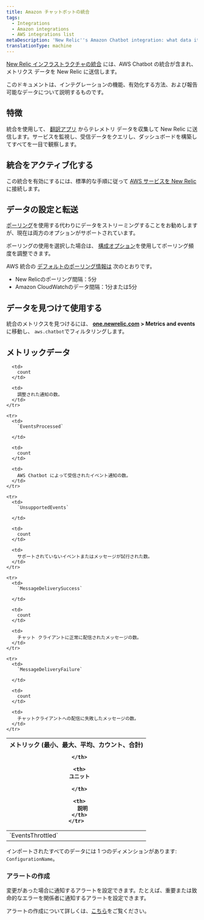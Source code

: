 ```yaml
---
title: Amazon チャットボットの統合
tags:
  - Integrations
  - Amazon integrations
  - AWS integrations list
metaDescription: 'New Relic''s Amazon Chatbot integration: what data it reports, and how to enable it.'
translationType: machine
---
```


[New Relic インフラストラクチャの統合](/docs/infrastructure/integrations-getting-started/getting-started/introduction-infrastructure-integrations) には、AWS Chatbot の統合が含まれ、メトリクス データを New Relic に送信します。

このドキュメントは、インテグレーションの機能、有効化する方法、および報告可能なデータについて説明するものです。

## 特徴

統合を使用して、 [翻訳アプリ](https://aws.amazon.com/chatbot/) からテレメトリ データを収集して New Relic に送信します。サービスを監視し、受信データをクエリし、ダッシュボードを構築してすべてを一目で観察します。

## 統合をアクティブ化する

この統合を有効にするには、標準的な手順に従って [AWS サービスを New Relic](/docs/infrastructure/infrastructure-integrations/getting-started/connect-aws-integrations-infrastructure) に接続します。

## データの設定と転送

[](/docs/apis/nerdgraph/examples/nerdgraph-streaming-export)[ポーリング](/docs/infrastructure/infrastructure-integrations/cloud-integrations/configure-polling-frequency-data-collection-cloud-integrations)を使用する代わりにデータをストリーミングすることをお勧めしますが、現在は両方のオプションがサポートされています。

ポーリングの使用を選択した場合は、 [構成オプション](/docs/integrations/new-relic-integrations/getting-started/configure-polling-frequency-data-collection-cloud-integrations)を使用してポーリング頻度を調整できます。

AWS 統合の [デフォルトのポーリング情報は](/docs/infrastructure/amazon-integrations/aws-integrations-list/aws-polling-intervals-infrastructure-integrations) 次のとおりです。

* New Relicのポーリング間隔：5分
* Amazon CloudWatchのデータ間隔：1分または5分

## データを見つけて使用する

統合のメトリクスを見つけるには、 **[one.newrelic.com](https://one.newrelic.com/all-capabilities) > Metrics and events** に移動し、 `aws.chatbot`でフィルタリングします。

## メトリックデータ

<table>
  <thead>
    <tr>
      <th style={{ width: "200px" }}>
        メトリック (最小、最大、平均、カウント、合計)  

      </th>

      <th>
        ユニット  

      </th>

      <th>
        説明
      </th>
    </tr>
  </thead>

  <tbody>
    <tr>
      <td>
        `EventsThrottled`
      </td>

      <td>
        count
      </td>

      <td>
        調整された通知の数。
      </td>
    </tr>

    <tr>
      <td>
        `EventsProcessed`  

      </td>

      <td>
        count
      </td>

      <td>
        AWS Chatbot によって受信されたイベント通知の数。
      </td>
    </tr>

    <tr>
      <td>
        `UnsupportedEvents`  

      </td>

      <td>
        count
      </td>

      <td>
        サポートされていないイベントまたはメッセージが試行された数。
      </td>
    </tr>

    <tr>
      <td>
        `MessageDeliverySuccess`  

      </td>

      <td>
        count
      </td>

      <td>
        チャット クライアントに正常に配信されたメッセージの数。
      </td>
    </tr>

    <tr>
      <td>
        `MessageDeliveryFailure`  

      </td>

      <td>
        count
      </td>

      <td>
        チャットクライアントへの配信に失敗したメッセージの数。
      </td>
    </tr>
  </tbody>
</table>

インポートされたすべてのデータには 1 つのディメンションがあります: `ConfigurationName`。

### アラートの作成

変更があった場合に通知するアラートを設定できます。たとえば、重要または致命的なエラーを関係者に通知するアラートを設定できます。

アラートの作成について詳しくは、[こちら](/docs/alerts-applied-intelligence/new-relic-alerts/learn-alerts/introduction-alerts/)をご覧ください。